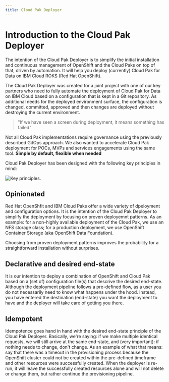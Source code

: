 ```yaml
---
title: Cloud Pak Deployer
---
```


# Introduction to the Cloud Pak Deployer
The intention of the Cloud Pak Deployer is to simplify the initial installation and continuous management of OpenShift and the Cloud Paks on top of that, driven by automation. It will help you deploy (currently) Cloud Pak for Data on IBM Cloud ROKS (Red Hat OpenShift).

The Cloud Pak Deployer was created for a joint project with one of our key partners who need to fully automate the deployment of Cloud Pak for Data on IBM Cloud based on a configuration that is kept in a Git repository. As additional needs for the deployed environment surface, the configuration is changed, committed, approved and then changes are deployed without destroying the current environment.

> "If we have seen a screen during deployment, it means something has failed"

Not all Cloud Pak implementations require governance using the previously described GitOps approach. We also wanted to accelerate Cloud Pak deployment for POCs, MVPs and services engagements using the same tool. **Simple by default, flexible when needed**

Cloud Pak Deployer has been designed with the following key principles in mind:

![Key principles](cpd-principles.png "Cloud Pak Deployer principles").

## Opinionated
Red Hat OpenShfit and IBM Cloud Paks offer a wide variety of dpeloyment and configuration options. It is the intention of the Cloud Pak Deployer to simplify the deployment by focusing on proven deployemnt patterns. As an example: for a non-highly available deployment of the Cloud Pak, we use an NFS storage class; for a production deployment, we use OpenShift Container Storage (aka OpenShift Data Foundation).

Choosing from proven deployment patterns improves the probability for a straightforward installation without surprises.

## Declarative and desired end-state
It is our intention to deploy a combination of OpenShift and Cloud Pak based on a (set of) configuration file(s) that descrive the desired end-state. Although the deployment pipeline follows a pre-defined flow, as a user you do not necessarily need to know what happens under the hood. Instead, you have entered the destination (end-state) you want the deployment to have and the deployer will take care of getting you there.

## Idempotent
Idempotence goes hand in hand with the desired end-state principle of the Cloud Pak Deployer. Basically, we're saying: if we make multiple identical requests, we will still arrive at the same end-state, and (very important): if nothing needs to change, don't change. As an example of what that means: say that there was a timeout in the provisioning process because the OpenShift cluster could not be created within the pre-defined timeframe and other resources were successfully created. When the deployer is re-run, it will leave the successfully created resources alone and will not delete or change them, but rather continue the provisioning pipeline.
